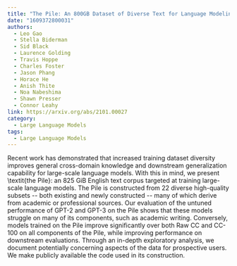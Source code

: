 ```yaml
---
title: "The Pile: An 800GB Dataset of Diverse Text for Language Modeling"
date: "1609372800031"
authors:
  - Leo Gao
  - Stella Biderman
  - Sid Black
  - Laurence Golding
  - Travis Hoppe
  - Charles Foster
  - Jason Phang
  - Horace He
  - Anish Thite
  - Noa Nabeshima
  - Shawn Presser
  - Connor Leahy
link: https://arxiv.org/abs/2101.00027
category:
  - Large Language Models
tags:
  - Large Language Models
---
```


Recent work has demonstrated that increased training dataset diversity improves general cross-domain knowledge and downstream generalization capability for large-scale language models. With this in mind, we present \textit{the Pile}: an 825 GiB English text corpus targeted at training large-scale language models. The Pile is constructed from 22 diverse high-quality subsets -- both existing and newly constructed -- many of which derive from academic or professional sources. Our evaluation of the untuned performance of GPT-2 and GPT-3 on the Pile shows that these models struggle on many of its components, such as academic writing. Conversely, models trained on the Pile improve significantly over both Raw CC and CC-100 on all components of the Pile, while improving performance on downstream evaluations. Through an in-depth exploratory analysis, we document potentially concerning aspects of the data for prospective users. We make publicly available the code used in its construction.
